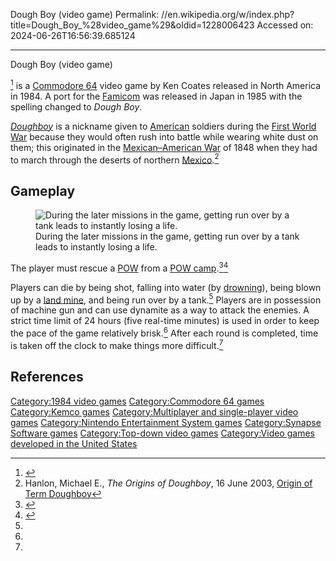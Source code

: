 Dough Boy (video game)
Permalink: //en.wikipedia.org/w/index.php?title=Dough_Boy_%28video_game%29&oldid=1228006423
Accessed on: 2024-06-26T16:56:39.685124



------
Dough Boy (video game)
{{Short description|1984 video game}}
{{Other uses|Doughboy (disambiguation)}}
{{Infobox video game
|title = Dough Boy
|image = DoughBoyBoxShotNES.jpg
|caption = Famicom cover art
|developer = [[Synapse Software]]<ref name="NesCartDB">{{cite web | url = http://bootgod.dyndns.org:7777/profile.php?id=2162 | title = Technical information for ''Dough Boy'' | publisher = NesCartDB | date = | accessdate = 2012-03-10 | archive-date = 2014-04-08 | archive-url = https://web.archive.org/web/20140408222755/http://bootgod.dyndns.org:7777/profile.php?id=2162 | url-status = dead}}</ref>
|publisher = {{vgrelease|NA|Synapse Software}}{{vgrelease|JP|[[Kemco]]<ref name="gamefaqs">{{cite web | url = http://www.gamefaqs.com/nes/578263-dough-boy/data | title = Release information (Family Computer version) | publisher = [[GameFAQs]] | date = | accessdate = 2011-05-19}}</ref>}}
|designer = Ken Coates<ref>{{cite web|url=http://www.lemon64.com/?mainurl=http%3A//www.lemon64.com/games/details.php%3FID%3D757|title=Doughboy|publisher=Lemon|accessdate=29 May 2013}}</ref>
|released = '''C64''' {{vgrelease|NA|1984<ref name="mobygames">{{cite web | url = http://www.mobygames.com/game/dough-boy | title = Release information (Commodore 64 version) | publisher = [[MobyGames]] | date = | accessdate = 2012-12-17}}</ref>}}'''Famicom''' {{vgrelease|JP|December 11, 1985<ref name="gamefaqs"/>}}
|genre = [[Action game|Action]]<ref name="gamefaqs"/>
|modes = [[Single-player video game|Single-player]],<ref name="NesCartDB"/> [[Multiplayer video game|multiplayer]]<ref name="NesCartDB"/>
|platforms = [[Commodore 64]], [[Nintendo Entertainment System|Famicom]]
}}

{{nihongo|'''''Doughboy'''''|ダウ・ボーイ|Dauboi}}<ref>{{cite web | url = http://superfamicom.org/famicom/info/dough-boy/ | title = English-Japanese title translation | publisher = SuperFamicom.org | date = | accessdate = 2011-05-19}}</ref> is a [[Commodore 64]] video game by Ken Coates released in North America in 1984. A port for the [[Nintendo Entertainment System|Famicom]] was released in Japan in 1985 with the spelling changed to ''Dough Boy''.

''[[Doughboy]]'' is a nickname given to [[United States Army|American]] soldiers during the [[World War I|First World War]] because they would often rush into battle while wearing white dust on them; this originated in the [[Mexican–American War]] of 1848 when they had to march through the deserts of northern [[Mexico]].<ref name="Origin of Term Doughboy">Hanlon, Michael E., ''The Origins of Doughboy'', 16 June 2003, [http://www.worldwar1.com/dbc/origindb.htm Origin of Term Doughboy]</ref>

==Gameplay==
[[File:DoughBoyFamicomVideoGameScreenshot.png|left|thumb|During the later missions in the game, getting run over by a tank leads to instantly losing a life.]]

The player must rescue a [[prisoner of war|POW]] from a [[Prisoner-of-war camp|POW camp]].<ref name="odino">{{cite web | url = http://www.gamefaqs.com/nes/578263-dough-boy/faqs/46503 | title = Basic summary | publisher = odino ([[GameFAQs]]) | date = | accessdate = 2011-05-19}}</ref><ref name="famicomreviews">{{cite web | url = http://www.famicomreviews.com/2011/04/famicom-review/dough-boy/ | title = Basic summary (second reference) | publisher = Famicom Reviews | date = | accessdate = 2011-05-19 | url-status = dead | archiveurl = https://web.archive.org/web/20110502011308/http://www.famicomreviews.com/2011/04/famicom-review/dough-boy/ | archivedate = 2011-05-02}}</ref>

Players can die by being shot, falling into water (by [[drowning]]), being blown up by a [[land mine]], and being run over by a tank.<ref name="odino"/> Players are in possession of machine gun and can use dynamite as a way to attack the enemies. A strict time limit of 24 hours (five real-time minutes) is used in order to keep the pace of the game relatively brisk.<ref name="odino"/> After each round is completed, time is taken off the clock to make things more difficult.<ref name="odino"/>

==References==
{{reflist}}

[[Category:1984 video games]]
[[Category:Commodore 64 games]]
[[Category:Kemco games]]
[[Category:Multiplayer and single-player video games]]
[[Category:Nintendo Entertainment System games]]
[[Category:Synapse Software games]]
[[Category:Top-down video games]]
[[Category:Video games developed in the United States]]